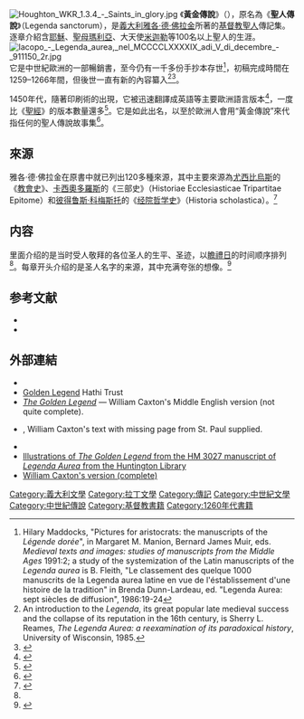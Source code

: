 {{expand|time=2015-09-26T16:11:54+00:00}}
[[File:Houghton_WKR_1.3.4_-_Saints_in_glory.jpg|thumb]]
《'''黃金傳說'''》（{{lang-la|Legenda aurea}}），原名為《'''聖人傳說'''》（Legenda sanctorum），是[[義大利|義大利]][[雅各·德·佛拉金|雅各·德·佛拉金]]所著的[[基督教|基督教]][[聖人|聖人]]傳記集。逐章介紹含[[耶穌|耶穌]]、[[馬利亞_(耶穌的母親)|聖母瑪利亞]]、大天使[[米迦勒|米迦勒]]等100名以上聖人的生涯。
[[File:Iacopo_-_Legenda_aurea,_nel_MCCCCLXXXXIX_adi_V_di_decembre_-_911150_2r.jpg|thumb]]
它是中世紀歐洲的一部暢銷書，至今仍有一千多份手抄本存世<ref name="maddocks">Hilary Maddocks, "Pictures for aristocrats: the manuscripts of the ''Légende dorée''", in Margaret M. Manion, Bernard James Muir, eds. ''Medieval texts and images: studies of manuscripts from the Middle Ages'' 1991:2; a study of the systemization of the Latin manuscripts of the ''Legenda aurea'' is B. Fleith, "Le classement des quelque 1000 manuscrits de la Legenda aurea latine  en vue de l'éstablissement d'une histoire de la tradition" in Brenda Dunn-Lardeau, ed. "Legenda Aurea: sept siècles de diffusion", 1986:19-24</ref>，初稿完成時間在1259–1266年間，但後世一直有新的內容纂入<ref>An introduction to the ''Legenda'', its great popular late medieval success and the collapse of its reputation in the 16th century, is Sherry L. Reames, ''The Legenda Aurea: a reexamination of its paradoxical history'', University of Wisconsin, 1985.</ref><ref name="#1">{{harvcolnb|Hamer|1998|p=x}}</ref>。

1450年代，隨著印刷術的出現，它被迅速翻譯成英語等主要歐洲語言版本<ref>{{harvcolnb|Hamer|1998|p=xx}}</ref>，一度比《[[聖經|聖經]]》的版本數量還多<ref>{{harvcolnb|Reames|1985|p=4}}</ref>。它是如此出名，以至於歐洲人會用“黃金傳說”來代指任何的聖人傳說故事集<ref>{{harvcolnb|Hamer|1998|p=xvii}}</ref>。

==來源==

雅各·德·佛拉金在原書中就已列出120多種來源，其中主要來源為[[該撒利亞的優西比烏|尤西比烏斯]]的《[[教會史_(尤西比烏斯)|教會史]]》、[[卡西奧多羅斯|卡西奧多羅斯]]的《三部史》（Historiae Ecclesiasticae Tripartitae Epitome）和[[彼得鲁斯·科梅斯托|彼得鲁斯·科梅斯托]]的《[[经院哲学史|经院哲学史]]》（Historia scholastica）。<ref>{{harvcolnb|Hamer|1998|p=xii}}</ref>
==内容==
里面介绍的是当时受人敬拜的各位圣人的生平、圣迹，以[[聖人曆|瞻禮日]]的时间顺序排列<ref name="#1"/>。每章开头介绍的是圣人名字的来源，其中充满夸张的想像。<ref>{{harvcolnb|Hamer|1998|p=xi}}</ref>

==参考文献==

{{reflist}}

*{{cite book|last=Hamer|first=Richard|chapter=Introduction|title=The Golden Legend: Selections|publisher=Penguin Books|year=1998|ISBN=0140446486|ref=harv}}
*{{Cite book|url=https://books.google.com/books?id=StvtPQp0PYUC|publisher=Univ of Wisconsin Press|date=1985|isbn=978-0-299-10150-3|language=en|first=Sherry L.|last=Reames|title=The Legenda Aurea: A Reexamination of Its Paradoxical History|ref=harv}}

== 外部連結 ==
*{{commons-inline|Legenda Aurea|Golden Legend}}
*[https://catalog.hathitrust.org/Record/008622445 Golden Legend] Hathi Trust
*''[http://www.fordham.edu/halsall/basis/goldenlegend/ The Golden Legend]'' — William Caxton's Middle English version (not quite complete).
*{{wikisource-inline|The Golden Legend (Voragine)|''The Golden Legend''|single=true}}, William Caxton's text with missing page from St. Paul supplied.
*{{CathEncy|wstitle=Legends of the Saints}}
*[http://dpg.lib.berkeley.edu/webdb/dsheh/heh_brf?Description=&CallNumber=HM+3027 Illustrations of ''The Golden Legend'' from the HM 3027 manuscript of ''Legenda Aurea'' from the Huntington Library]
*[http://catholicsaints.info/the-golden-legend-by-blessed-jacobus-de-voragine/ William Caxton's version (complete)]

{{DEFAULTSORT:Legenda Aurea}}
[[Category:義大利文學|Category:義大利文學]]
[[Category:拉丁文學|Category:拉丁文學]]
[[Category:傳記|Category:傳記]]
[[Category:中世紀文學|Category:中世紀文學]]
[[Category:中世紀傳說|Category:中世紀傳說]]
[[Category:基督教書籍|Category:基督教書籍]]
[[Category:1260年代書籍|Category:1260年代書籍]]